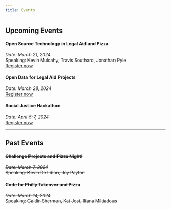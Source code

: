 ```yaml
---
title: Events
---
```


::: {.content-block}

## Upcoming Events

#### Open Source Technology in Legal Aid and Pizza
*Date: March 21, 2024*<br>
Speaking: Kevin Mulcahy, Travis Southard, Jonathan Pyle<br>
[Register now](https://www.eventbrite.com/e/860575954847)

#### Open Data for Legal Aid Projects
*Date: March 28, 2024*<br>
[Register now](https://www.eventbrite.com/e/sjhphl-open-data-for-legal-aid-projects-and-pizza-tickets-860772532817)

#### Social Justice Hackathon
*Date: April 5-7, 2024*<br>
[Register now](https://www.eventbrite.com/e/philadelphia-social-justice-hackathon-2024-tickets-829209476867)

---

## Past Events

#### ~~Challenge Projects and Pizza Night!~~
~~*Date: March 7, 2024*~~<br>
~~Speaking: Kevin De Liban, Joy Payton~~

#### ~~Code for Philly Takeover and Pizza~~
~~*Date: March 14, 2024*~~<br>
~~Speaking: Caitlin Sherman, Kat Jost, Iliana Miltiadous~~<br>

:::
